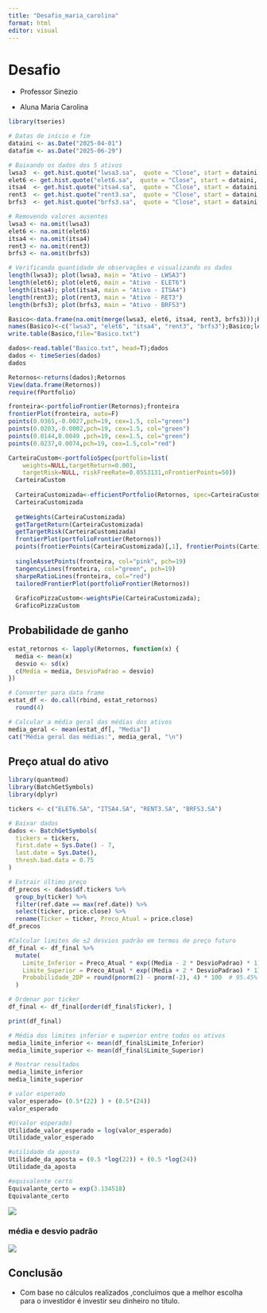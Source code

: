 ```yaml
---
title: "Desafio_maria_carolina"
format: html
editor: visual
---
```


# Desafio 

-   Professor Sinezio

-   Aluna Maria Carolina

```r
library(tseries)

# Datas de início e fim
dataini <- as.Date("2025-04-01")
datafim <- as.Date("2025-06-29")

# Baixando os dados dos 5 ativos
lwsa3  <- get.hist.quote("lwsa3.sa",  quote = "Close", start = dataini, end = datafim)
elet6 <- get.hist.quote("elet6.sa",  quote = "Close", start = dataini, end = datafim)
itsa4  <- get.hist.quote("itsa4.sa",  quote = "Close", start = dataini, end = datafim)
rent3  <- get.hist.quote("rent3.sa",  quote = "Close", start = dataini, end = datafim)
brfs3  <- get.hist.quote("brfs3.sa",  quote = "Close", start = dataini, end = datafim)

# Removendo valores ausentes
lwsa3 <- na.omit(lwsa3)
elet6 <- na.omit(elet6)
itsa4 <- na.omit(itsa4)
rent3 <- na.omit(rent3)
brfs3 <- na.omit(brfs3)

# Verificando quantidade de observações e visualizando os dados
length(lwsa3); plot(lwsa3, main = "Ativo - LWSA3")
length(elet6); plot(elet6, main = "Ativo - ELET6")
length(itsa4); plot(itsa4, main = "Ativo - ITSA4")
length(rent3); plot(rent3, main = "Ativo - RET3")
length(brfs3); plot(brfs3, main = "Ativo - BRFS3")

```

```r
Basico<-data.frame(na.omit(merge(lwsa3, elet6, itsa4, rent3, brfs3)));Basico
names(Basico)<-c("lwsa3", "elet6", "itsa4", "rent3", "brfs3");Basico;length(brfs3)
write.table(Basico,file="Basico.txt")

dados<-read.table("Basico.txt", head=T);dados
dados <- timeSeries(dados)
dados

Retornos<-returns(dados);Retornos
View(data.frame(Retornos))
require(fPortfolio)

fronteira<-portfolioFrontier(Retornos);fronteira
frontierPlot(fronteira, auto=F)
points(0.0365,-0.0027,pch=19, cex=1.5, col="green")
points(0.0203,-0.0002,pch=19, cex=1.5, col="green")
points(0.0144,0.0049 ,pch=19, cex=1.5, col="green")
points(0.0237,0.0074,pch=19, cex=1.5,col="red")
```

```r
CarteiraCustom<-portfolioSpec(portfolio=list(
    weights=NULL,targetReturn=0.001, 
    targetRisk=NULL, riskFreeRate=0.0553131,nFrontierPoints=50))
  CarteiraCustom
  
  CarteiraCustomizada<-efficientPortfolio(Retornos, spec=CarteiraCustom)
  CarteiraCustomizada
  
  getWeights(CarteiraCustomizada)
  getTargetReturn(CarteiraCustomizada)
  getTargetRisk(CarteiraCustomizada)
  frontierPlot(portfolioFrontier(Retornos))
  points(frontierPoints(CarteiraCustomizada)[,1], frontierPoints(CarteiraCustomizada)[,2], col="blue", pch=17, cex=1.5)
  
  singleAssetPoints(fronteira, col="pink", pch=19)
  tangencyLines(fronteira, col="green", pch=19)
  sharpeRatioLines(fronteira, col="red")
  tailoredFrontierPlot(portfolioFrontier(Retornos))
  
  GraficoPizzaCustom<-weightsPie(CarteiraCustomizada);
  GraficoPizzaCustom
```

## Probabilidade de ganho

```r
estat_retornos <- lapply(Retornos, function(x) {
  media <- mean(x)
  desvio <- sd(x)
  c(Media = media, DesvioPadrao = desvio)
})

# Converter para data frame
estat_df <- do.call(rbind, estat_retornos)
  round(4)

# Calcular a média geral das médias dos ativos
media_geral <- mean(estat_df[, "Media"])
cat("Média geral das médias:", media_geral, "\n")

```

## Preço atual do ativo 

```r
library(quantmod)
library(BatchGetSymbols)
library(dplyr)

tickers <- c("ELET6.SA", "ITSA4.SA", "RENT3.SA", "BRFS3.SA")

# Baixar dados
dados <- BatchGetSymbols(
  tickers = tickers,
  first.date = Sys.Date() - 7,
  last.date = Sys.Date(),
  thresh.bad.data = 0.75
)

# Extrair último preço
df_precos <- dados$df.tickers %>%
  group_by(ticker) %>%
  filter(ref.date == max(ref.date)) %>%
  select(ticker, price.close) %>%
  rename(Ticker = ticker, Preco_Atual = price.close)
df_precos
```

```r
#Calcular limites de ±2 desvios padrão em termos de preço futuro
df_final <- df_final %>%
  mutate(
    Limite_Inferior = Preco_Atual * exp((Media - 2 * DesvioPadrao) * 1),  # 1 dia à frente
    Limite_Superior = Preco_Atual * exp((Media + 2 * DesvioPadrao) * 1),
    Probabilidade_2DP = round(pnorm(2) - pnorm(-2), 4) * 100  # 95.45%
  )

# Ordenar por ticker
df_final <- df_final[order(df_final$Ticker), ]

print(df_final)
```

```r
# Média dos limites inferior e superior entre todos os ativos
media_limite_inferior <- mean(df_final$Limite_Inferior)
media_limite_superior <- mean(df_final$Limite_Superior)

# Mostrar resultados
media_limite_inferior
media_limite_superior

```

```r

# valor esperado
valor_esperado= (0.5*(22) ) + (0.5*(24))
valor_esperado
```

```r
#U(valor esperado)
Utilidade_valor_esperado = log(valor_esperado)
Utilidade_valor_esperado
```

```r
#utilidade da aposta 
Utilidade_da_aposta = (0.5 *log(22)) + (0.5 *log(24))
Utilidade_da_aposta
```

```r
#equivalente certo
Equivalante_certo = exp(3.134518)
Equivalante_certo
```

![](images/Imagem do WhatsApp de 2025-08-09 à(s) 16.19.38_b80e477d.jpg)

### média e desvio padrão

![](images/Imagem do WhatsApp de 2025-08-09 à(s) 16.38.56_c421d59f.jpg)

## Conclusão 

-   Com base no cálculos realizados ,concluímos que a melhor escolha para o investidor é investir seu dinheiro no título.
